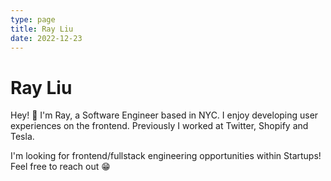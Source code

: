 ```yaml
---
type: page
title: Ray Liu
date: 2022-12-23
---
```


# Ray Liu


Hey! 👋 I'm Ray, a Software Engineer based in NYC. I enjoy developing user experiences on the frontend.
Previously I worked at Twitter, Shopify and Tesla.

I'm looking for frontend/fullstack engineering opportunities within Startups! Feel free to reach out 😁

<div style={{ display: 'flex', gap: '1rem' }}>
  <a href="https://www.linkedin.com/in/cherayliu/" target="__blank">
    <IoLogoLinkedin size="2rem" target="__blank" />
  </a>
  <a href="https://github.com/CheRayLiu" target="__blank">
    <FaGithub size="2rem" target="__blank" />
  </a>
  <a href="mailto:rayliutech@gmail.com" target="__blank">
    <MdEmail size="2rem" target="__blank" />
  </a>
  <a href="https://twitter.com/_RayLiu" target="__blank">
    <IoLogoTwitter size="2rem" target="__blank" />
  </a>
</div>
